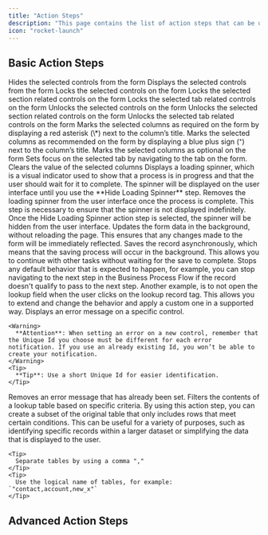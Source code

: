 ```yaml
---
title: "Action Steps"
description: "This page contains the list of action steps that can be used to when creating custom client-side business logic in UX Flows"
icon: "rocket-launch"
---
```


## Basic Action Steps

<AccordionGroup>
  <Accordion title="Hide" defaultOpen="false" icon="eye-slash">
    Hides the selected controls from the form
  </Accordion>
  <Accordion title="Display" defaultOpen="false" icon="eye">
    Displays the selected controls from the form
  </Accordion>
  <Accordion title="Lock" defaultOpen="false" icon="lock">
    Locks the selected controls on the form
  </Accordion>
  <Accordion title="Lock Section Fields" defaultOpen="false" icon="lock">
    Locks the selected section related controls on the form
  </Accordion>
  <Accordion title="Lock Tab Fields" defaultOpen="false" icon="lock">
    Locks the selected tab related controls on the form
  </Accordion>
  <Accordion title="Unlock" defaultOpen="false" icon="unlock">
    Unlocks the selected controls on the form
  </Accordion>
  <Accordion title="Unlock Section Fields" defaultOpen="false" icon="unlock">
    Unlocks the selected section related controls on the form
  </Accordion>
  <Accordion title="Unlock Tab Fields" defaultOpen="false" icon="unlock">
    Unlocks the selected tab related controls on the form
  </Accordion>
  <Accordion title="Set as Required" defaultOpen="false" icon="circle-exclamation">
    Marks the selected columns as required on the form by displaying a red asterisk (\*) next to the column’s title.
  </Accordion>
  <Accordion title="Set as Recommended" defaultOpen="false" icon="lightbulb">
    Marks the selected columns as recommended on the form by displaying a blue plus sign (⁺) next to the column’s title.
  </Accordion>
  <Accordion title="Set as Optional" defaultOpen="false" icon="option">
    Marks the selected columns as optional on the form
  </Accordion>
  <Accordion title="Set Focus" defaultOpen="false" icon="magnifying-glass">
    Sets focus on the selected tab by navigating to the tab on the form.
  </Accordion>
  <Accordion title="Set as Empty" defaultOpen="false" icon="transporter-empty">
    Clears the value of the selected columns
  </Accordion>
  <Accordion title="Show Loading Spinner" defaultOpen="false" icon="spinner">
    Displays a loading spinner, which is a visual indicator used to show that a process is in progress and that the user should wait for it to complete. The spinner will be displayed on the user interface until you use the **Hide Loading Spinner** step.
  </Accordion>
  <Accordion title="Hide Loading Spinner" defaultOpen="false" icon="eye-slash">
    Removes the loading spinner from the user interface once the process is complete. This step is necessary to ensure that the spinner is not displayed indefinitely. Once the Hide Loading Spinner action step is selected, the spinner will be hidden from the user interface.
  </Accordion>
  <Accordion title="Refresh" defaultOpen="false" icon="arrows-rotate">
    Updates the form data in the background, without reloading the page. This ensures that any changes made to the form will be immediately reflected.
  </Accordion>
  <Accordion title="Save" defaultOpen="false" icon="floppy-disk">
    Saves the record asynchronously, which means that the saving process will occur in the background. This allows you to continue with other tasks without waiting for the save to complete.
  </Accordion>
  <Accordion title="Cancel Default Behaviour" defaultOpen="false" icon="ban">
    Stops any default behavior that is expected to happen, for example, you can stop navigating to the next step in the Business Process Flow if the record doesn't qualify to pass to the next step. Another example, is to not open the lookup field when the user clicks on the lookup record tag. This allows you to extend and change the behavior and apply a custom one in a supported way.
  </Accordion>
  <Accordion title="Set Error on Control" defaultOpen="false" icon="bell">
    Displays an error message on a specific control.

    <Warning>
      **Attention**: When setting an error on a new control, remember that the Unique Id you choose must be different for each error notification. If you use an already existing Id, you won’t be able to create your notification.
    </Warning>
    <Tip>
      **Tip**: Use a short Unique Id for easier identification.
    </Tip>
  </Accordion>
  <Accordion title="Remove Error on Control" defaultOpen="false" icon="bell-slash">
    Removes an error message that has already been set.
  </Accordion>
  <Accordion title="Filter Lookup Tables" defaultOpen="false" icon="filter">
    Filters the contents of a lookup table based on specific criteria. By using this action step, you can create a subset of the original table that only includes rows that meet certain conditions. This can be useful for a variety of purposes, such as identifying specific records within a larger dataset or simplifying the data that is displayed to the user.

    <Tip>
      Separate tables by using a comma ","
    </Tip>
    <Tip>
      Use the logical name of tables, for example: `"contact,account,new_x"`
    </Tip>
  </Accordion>
</AccordionGroup>

## Advanced Action Steps

<AccordionGroup>
  <Accordion title="Condition" description="Branches the flow conditionally" defaultOpen="false" icon="code-branch">
    
  </Accordion>
  <Accordion title="Loop" description="Loops over a list of items" defaultOpen="false" icon="rotate-right">
    
  </Accordion>
  <Accordion title="Set Variable" description="Updates a variable's value" defaultOpen="false" icon="value-absolute">
    
  </Accordion>
  <Accordion title="Add Form Notification" description="Displays a form-level message" defaultOpen="false" icon="bell">
    
  </Accordion>
  <Accordion title="Remove Form Notification" description="Clears a form-level message" defaultOpen="false" icon="bell-slash">
    
  </Accordion>
  <Accordion title="In-App Notifications" description="Sends an In-app notification to a specific user" icon="bell-on">
    
  </Accordion>
  <Accordion title="Add App Notification" description="Add an global app level notification for the user" icon="bell">
    
  </Accordion>
  <Accordion title="Alert User" description="Displays an alert dialog for the user" defaultOpen="false" icon="sensor-triangle-exclamation">
    
  </Accordion>
  <Accordion title="Confirm User" description="Displays a confirmation dialog for the user" defaultOpen="false" icon="message-exclamation">
    
  </Accordion>
  <Accordion title="Display Error" description="Displays an error message" defaultOpen="false" icon="brake-warning">
    
  </Accordion>
  <Accordion title="Open View" description="Navigates to a table view" defaultOpen="false" icon="list">
    
  </Accordion>
  <Accordion title="Open Record" description="Navigates to a table record" defaultOpen="false" icon="square-poll-horizontal">
    
  </Accordion>
  <Accordion title="Open Dashboard" description="Navigates to a dashboard" defaultOpen="false" icon="chart-simple">
    
  </Accordion>
  <Accordion title="Open HTML Webresource" description="Navigates to an HTML webresources" defaultOpen="false" icon="html5">
    
  </Accordion>
  <Accordion title="Open a custom page" description="Navigates to a custom page" defaultOpen="false" icon="message-code">
    
  </Accordion>
  <Accordion title="Create View Side Pane" description="Opens a side pane with a table view" defaultOpen="false" icon="list">
    
  </Accordion>
  <Accordion title="Create Record Side Pane" description="Opens a side pane with a table record" defaultOpen="false" icon="square-poll-horizontal">
    
  </Accordion>
  <Accordion title="Create Dashboard Side Pane" description="Opens a side pane with a dashboard" defaultOpen="false" icon="chart-simple">
    
  </Accordion>
  <Accordion title="Create HTML Side Pane" description="Opens a side pane with an HTML Webresource" defaultOpen="false" icon="html5">
    
  </Accordion>
  <Accordion title="Create Custom Page Side Pane" description="Opens a side pane with a custom page" defaultOpen="false" icon="message-code">
    
  </Accordion>
  <Accordion title="Close Side Pane" description="Closes a side pane" defaultOpen="false" icon="xmark">
    
  </Accordion>
  <Accordion title="Expand Side Pane" description="Expands the side pane" defaultOpen="false" icon="sidebar">
    
  </Accordion>
  <Accordion title="Collapse Side Pane" description="Collapses the side pane" defaultOpen="false" icon="sidebar-flip">
    
  </Accordion>
  <Accordion title="Create Record" description="Creates a record in Dataverse" defaultOpen="false" icon="plus">
    
  </Accordion>
  <Accordion title="Update Record" description="Updates a record in Dataverse" defaultOpen="false" icon="pen">
    
  </Accordion>
  <Accordion title="Delete Record" description="Deletes a record in Dataverse" defaultOpen="false" icon="trash">
    
  </Accordion>
  <Accordion title="Get Record" description="Retrieves a single record from Dataverse" defaultOpen="false" icon="get-pocket">
    
  </Accordion>
  <Accordion title="Get Records" description="Retrieves a list of records from Dataverse" defaultOpen="false" icon="get-pocket">
    
  </Accordion>
  <Accordion title="Get Records with FetchXml" description="Retrieves a list of record from Dataverse using FetchXml" defaultOpen="false" icon="get-pocket">
    
  </Accordion>
  <Accordion title="Custom Code" description="Runs a custom JavaScript Code" defaultOpen="false" icon="js">
    
  </Accordion>
  <Accordion title="Fire attribute on change" description="Fires on change trigger of a specific attribute" icon="play">
    
  </Accordion>
  <Accordion title="Wait" description="Add a waiting time to your flow" icon="clock">
    
  </Accordion>
</AccordionGroup>